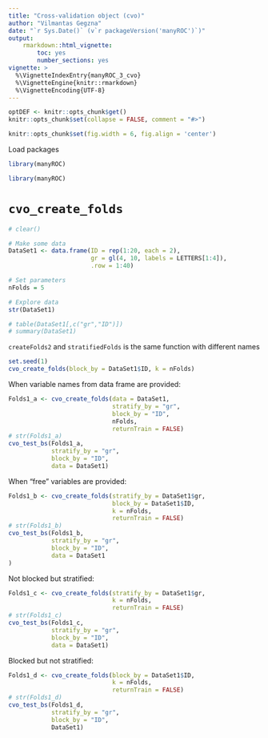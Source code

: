 ```yaml
---
title: "Cross-validation object (cvo)"
author: "Vilmantas Gegzna"
date: "`r Sys.Date()` (v`r packageVersion('manyROC')`)"
output:
    rmarkdown::html_vignette: 
        toc: yes
        number_sections: yes
vignette: >
  %\VignetteIndexEntry{manyROC_3_cvo}
  %\VignetteEngine{knitr::rmarkdown}
  %\VignetteEncoding{UTF-8}
---
```


```r
optDEF <- knitr::opts_chunk$get()
knitr::opts_chunk$set(collapse = FALSE, comment = "#>")

knitr::opts_chunk$set(fig.width = 6, fig.align = 'center')
```

Load packages

```r
library(manyROC)
```
```r
library(manyROC)
```

`cvo_create_folds`
================================================


```r
# clear()

# Make some data
DataSet1 <- data.frame(ID = rep(1:20, each = 2),
                       gr = gl(4, 10, labels = LETTERS[1:4]),
                       .row = 1:40)

# Set parameters
nFolds = 5

# Explore data
str(DataSet1)

# table(DataSet1[,c("gr","ID")])
# summary(DataSet1)
```

`createFolds2` and `stratifiedFolds` is the same function with different names
```r

set.seed(1)
cvo_create_folds(block_by = DataSet1$ID, k = nFolds)
```

When variable names from data frame are provided:
```r
Folds1_a <- cvo_create_folds(data = DataSet1,
                             stratify_by = "gr",
                             block_by = "ID",
                             nFolds,
                             returnTrain = FALSE)
# str(Folds1_a)
cvo_test_bs(Folds1_a,
            stratify_by = "gr",
            block_by = "ID",
            data = DataSet1)

```

When "free" variables are provided:
```r
Folds1_b <- cvo_create_folds(stratify_by = DataSet1$gr,
                             block_by = DataSet1$ID,
                             k = nFolds,
                             returnTrain = FALSE)
# str(Folds1_b)
cvo_test_bs(Folds1_b,
            stratify_by = "gr",
            block_by = "ID",
            data = DataSet1
)
```

Not blocked but stratified:
```r
Folds1_c <- cvo_create_folds(stratify_by = DataSet1$gr,
                             k = nFolds,
                             returnTrain = FALSE)
# str(Folds1_c)
cvo_test_bs(Folds1_c, 
            stratify_by = "gr",
            block_by = "ID",
            data = DataSet1)
```

Blocked but not stratified:
```r
Folds1_d <- cvo_create_folds(block_by = DataSet1$ID,
                             k = nFolds,
                             returnTrain = FALSE)
# str(Folds1_d)
cvo_test_bs(Folds1_d,
            stratify_by = "gr",
            block_by = "ID",
            DataSet1)
```

